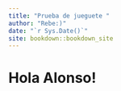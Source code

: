 ```yaml
--- 
title: "Prueba de jueguete "
author: "Rebe:)"
date: "`r Sys.Date()`"
site: bookdown::bookdown_site
---
```


# Hola Alonso!

